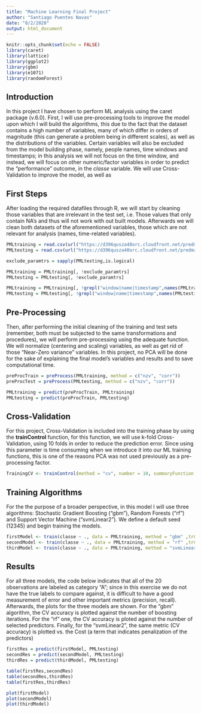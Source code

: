 ```yaml
---
title: "Machine Learning Final Project"
author: "Santiago Puentes Navas"
date: "8/2/2020"
output: html_document
---
```


```r
knitr::opts_chunk$set(echo = FALSE)
library(caret)
library(lattice)
library(ggplot2)
library(gbm)
library(e1071)
library(randomForest)
```

## Introduction

In this project I have chosen to perform ML analysis using the caret package (v.6.0). First, I will use pre-processing tools to improve the model upon which I will build the algorithms, this due to the fact that the dataset contains a high number of variables, many of which differ in orders of magnitude (this can generate a problem being in different scales), as well as the distributions of the variables. Certain variables will also be excluded from the model building phase, namely, people names, time windows and timestamps; in this analysis we will not focus on the time window, and instead, we will focus on other numeric/factor variables in order to predict the "performance" outcome, in the *classe* variable. We will use Cross-Validation to improve the model, as well as 

## First Steps

After loading the required datafiles through R, we will start by cleaning those variables that are irrelevant in the test set, i.e. Those values that only contain NA's and thus will not work with out built models. Afterwards we will clean both datasets of the aforementioned variables, those which are not relevant for analysis (names, time-related variables).

```r
PMLtraining = read.csv(url("https://d396qusza40orc.cloudfront.net/predmachlearn/pml-training.csv"))
PMLtesting = read.csv(url("https://d396qusza40orc.cloudfront.net/predmachlearn/pml-testing.csv"))

exclude_paramtrs = sapply(PMLtesting,is.logical)

PMLtraining = PMLtraining[, !exclude_paramtrs]
PMLtesting = PMLtesting[, !exclude_paramtrs]

PMLtraining = PMLtraining[, !grepl("window|name|timestamp",names(PMLtraining))]
PMLtesting = PMLtesting[, !grepl("window|name|timestamp",names(PMLtesting))]

```

## Pre-Processing

Then, after performing the initial cleaning of the training and test sets (remember, both must be subjected to the same transformations and procedures), we will perform pre-processing using the adequate function. We will normalize (centering and scaling) variables, as well as get rid of those "Near-Zero variance" variables. In this project, no PCA will be done for the sake of explaining the final model's variables and results and to save computational time.

```r
preProcTrain = preProcess(PMLtraining, method = c("nzv", "corr"))
preProcTest = preProcess(PMLtesting, method = c("nzv", "corr"))

PMLtraining = predict(preProcTrain, PMLtraining)
PMLtesting = predict(preProcTrain, PMLtesting)
```

## Cross-Validation

For this project, Cross-Validation is included into the training phase by using the **trainControl** function, for this function, we will use k-fold Cross-Validation, using 10 folds in order to reduce the prediction error. Since using this parameter is time consuming when we introduce it into our ML training functions, this is one of the reasons PCA was not used previously as a pre-processing factor.

```r
TrainingCV <- trainControl(method = "cv", number = 10, summaryFunction = multiClassSummary)
```

## Training Algorithms

For the the purpose of a broader perspective, in this model I will use three algorithms: Stochastic Gradient Boosting ("gbm"), Random Forests ("rf") and Support Vector Machine ("svmLinear2"). We define a default seed (12345) and begin training the models.

```r
firstModel <- train(classe ~ ., data = PMLtraining, method = "gbm" ,trControl = TrainingCV, verbose =  FALSE)
secondModel <- train(classe ~ ., data = PMLtraining, method = "rf" ,trControl = TrainingCV)
thirdModel <- train(classe ~ ., data = PMLtraining, method = "svmLinear2" ,trControl = TrainingCV)
```

## Results

For all three models, the code below indicates that all of the 20 observations are labeled as category "A"; since in this exercise we do not have the true labels to compare against, it is difficult to have a good measurement of error and other important metrics (precision, recall). Afterwards, the plots for the three models are shown. For the "gbm" algorithm, the CV accuracy is plotted against the number of boosting iterations. For the "rf" one, the CV accuracy is ploted against the number of selected predictors. Finally, for the "svmLinear2", the same metric (CV accuracy) is plotted vs. the Cost (a term that indicates penalization of the predictors)

```r
firstRes = predict(firstModel, PMLtesting)
secondRes = predict(secondModel, PMLtesting)
thirdRes = predict(thirdModel, PMLtesting)
```

```r
table(firstRes,secondRes)
table(secondRes,thirdRes)
table(firstRes,thirdRes)

plot(firstModel)
plot(secondModel)
plot(thirdModel)
```
